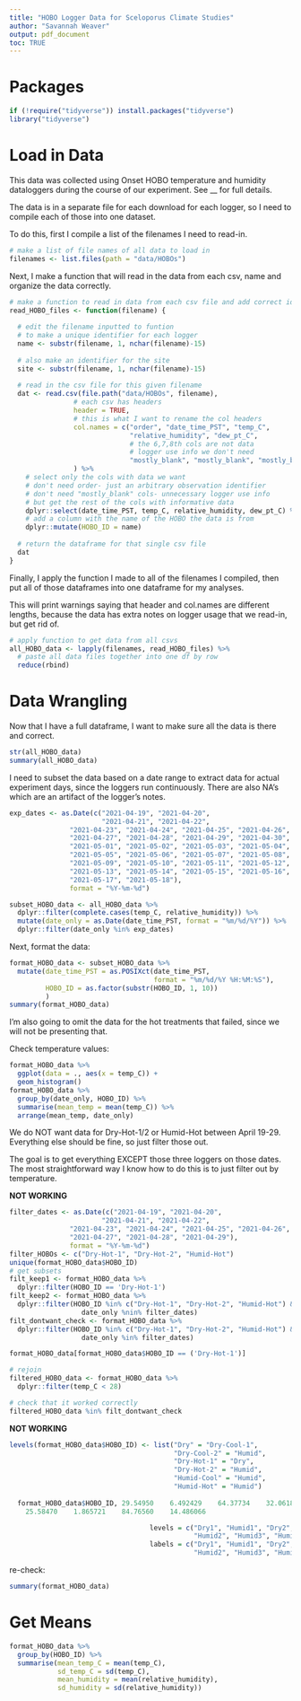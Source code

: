 ```yaml
---
title: "HOBO Logger Data for Sceloporus Climate Studies"
author: "Savannah Weaver"
output: pdf_document
toc: TRUE
---
```


# Packages

```r
if (!require("tidyverse")) install.packages("tidyverse") 
library("tidyverse")
```

# Load in Data

This data was collected using Onset HOBO temperature and humidity dataloggers during the course of our experiment. See __ for full details. 

The data is in a separate file for each download for each logger, so I need to compile each of those into one dataset. 

To do this, first I compile a list of the filenames I need to read-in.

```r
# make a list of file names of all data to load in
filenames <- list.files(path = "data/HOBOs")
```

Next, I make a function that will read in the data from each csv, name and organize the data correctly. 

```r
# make a function to read in data from each csv file and add correct identifiers
read_HOBO_files <- function(filename) {
  
  # edit the filename inputted to funtion
  # to make a unique identifier for each logger
  name <- substr(filename, 1, nchar(filename)-15)
  
  # also make an identifier for the site
  site <- substr(filename, 1, nchar(filename)-15)
  
  # read in the csv file for this given filename
  dat <- read.csv(file.path("data/HOBOs", filename),
                # each csv has headers
                header = TRUE,
                # this is what I want to rename the col headers
                col.names = c("order", "date_time_PST", "temp_C", 
                              "relative_humidity", "dew_pt_C", 
                              # the 6,7,8th cols are not data
                              # logger use info we don't need
                              "mostly_blank", "mostly_blank", "mostly_blank")
                ) %>%
    # select only the cols with data we want
    # don't need order- just an arbitrary observation identifier
    # don't need "mostly_blank" cols- unnecessary logger use info
    # but get the rest of the cols with informative data
    dplyr::select(date_time_PST, temp_C, relative_humidity, dew_pt_C) %>%
    # add a column with the name of the HOBO the data is from 
    dplyr::mutate(HOBO_ID = name)
  
  # return the dataframe for that single csv file
  dat
}
```

Finally, I apply the function I made to all of the filenames I compiled, then put all of those dataframes into one dataframe for my analyses.

This will print warnings saying that header and col.names are different lengths, because the data has extra notes on logger usage that we read-in, but get rid of.

```r
# apply function to get data from all csvs
all_HOBO_data <- lapply(filenames, read_HOBO_files) %>%
  # paste all data files together into one df by row
  reduce(rbind)
```



# Data Wrangling

Now that I have a full dataframe, I want to make sure all the data is there and correct. 

```r
str(all_HOBO_data)
summary(all_HOBO_data)
```

I need to subset the data based on a date range to extract data for actual experiment days, since the loggers run continuously. There are also NA's which are an artifact of the logger's notes.

```r
exp_dates <- as.Date(c("2021-04-19", "2021-04-20", 
                       "2021-04-21", "2021-04-22",
               "2021-04-23", "2021-04-24", "2021-04-25", "2021-04-26",
               "2021-04-27", "2021-04-28", "2021-04-29", "2021-04-30",
               "2021-05-01", "2021-05-02", "2021-05-03", "2021-05-04",
               "2021-05-05", "2021-05-06", "2021-05-07", "2021-05-08",
               "2021-05-09", "2021-05-10", "2021-05-11", "2021-05-12",
               "2021-05-13", "2021-05-14", "2021-05-15", "2021-05-16",
               "2021-05-17", "2021-05-18"), 
               format = "%Y-%m-%d")

subset_HOBO_data <- all_HOBO_data %>%
  dplyr::filter(complete.cases(temp_C, relative_humidity)) %>%
  mutate(date_only = as.Date(date_time_PST, format = "%m/%d/%Y")) %>%
  dplyr::filter(date_only %in% exp_dates)
```

Next, format the data:

```r
format_HOBO_data <- subset_HOBO_data %>% 
  mutate(date_time_PST = as.POSIXct(date_time_PST, 
                                    format = "%m/%d/%Y %H:%M:%S"),
         HOBO_ID = as.factor(substr(HOBO_ID, 1, 10))
         )
summary(format_HOBO_data)
```

I'm also going to omit the data for the hot treatments that failed, since we will not be presenting that.

Check temperature values:

```r
format_HOBO_data %>% 
  ggplot(data = ., aes(x = temp_C)) +
  geom_histogram()
format_HOBO_data %>%
  group_by(date_only, HOBO_ID) %>%
  summarise(mean_temp = mean(temp_C)) %>%
  arrange(mean_temp, date_only)
```

We do NOT want data for Dry-Hot-1/2 or Humid-Hot between April 19-29. Everything else should be fine, so just filter those out.

The goal is to get everything EXCEPT those three loggers on those dates. The most straightforward way I know how to do this is to just filter out by temperature.

**NOT WORKING**
```r
filter_dates <- as.Date(c("2021-04-19", "2021-04-20", 
                       "2021-04-21", "2021-04-22",
               "2021-04-23", "2021-04-24", "2021-04-25", "2021-04-26",
               "2021-04-27", "2021-04-28", "2021-04-29"), 
               format = "%Y-%m-%d")
filter_HOBOs <- c("Dry-Hot-1", "Dry-Hot-2", "Humid-Hot")
unique(format_HOBO_data$HOBO_ID)
# get subsets
filt_keep1 <- format_HOBO_data %>%
  dplyr::filter(HOBO_ID == 'Dry-Hot-1')
filt_keep2 <- format_HOBO_data %>%
  dplyr::filter(HOBO_ID %in% c("Dry-Hot-1", "Dry-Hot-2", "Humid-Hot") & 
                  date_only %nin% filter_dates)
filt_dontwant_check <- format_HOBO_data %>%
  dplyr::filter(HOBO_ID %in% c("Dry-Hot-1", "Dry-Hot-2", "Humid-Hot") & 
                  date_only %in% filter_dates)

format_HOBO_data[format_HOBO_data$HOBO_ID == ('Dry-Hot-1')]

# rejoin
filtered_HOBO_data <- format_HOBO_data %>%
  dplyr::filter(temp_C < 28)

# check that it worked correctly
filtered_HOBO_data %in% filt_dontwant_check
```


**NOT WORKING**
```r
levels(format_HOBO_data$HOBO_ID) <- list("Dry" = "Dry-Cool-1",
                                         "Dry-Cool-2" = "Humid",
                                         "Dry-Hot-1" = "Dry",
                                         "Dry-Hot-2" = "Humid",
                                         "Humid-Cool" = "Humid",
                                         "Humid-Hot" = "Humid")
                                         
  format_HOBO_data$HOBO_ID,	29.54950	6.492429	64.37734	32.061846
	25.58470	1.865721	84.76560	14.486066

                                   levels = c("Dry1", "Humid1", "Dry2", 
                                              "Humid2", "Humid3", "Humid4"),
                                   labels = c("Dry1", "Humid1", "Dry2", 
                                              "Humid2", "Humid3", "Humid4"))
```


re-check:

```r
summary(format_HOBO_data)
```


# Get Means

```r
format_HOBO_data %>%
  group_by(HOBO_ID) %>%
  summarise(mean_temp_C = mean(temp_C),
            sd_temp_C = sd(temp_C),
            mean_humidity = mean(relative_humidity),
            sd_humidity = sd(relative_humidity))
```

















